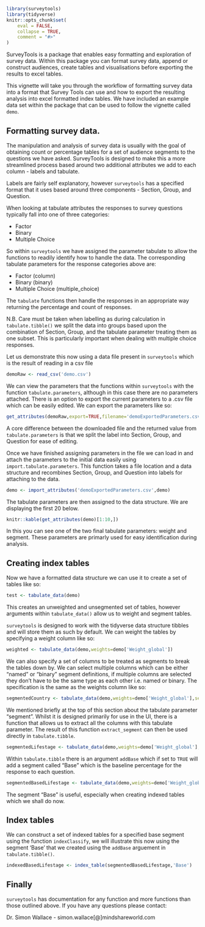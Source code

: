 

```r
library(surveytools)
library(tidyverse)
knitr::opts_chunk$set(
	eval = FALSE,
	collapse = TRUE,
	comment = "#>"
)
```

SurveyTools is a package that enables easy formatting and exploration of survey data. Within this package you can format survey data, append or construct audiences, create tables and visualisations before exporting the results to excel tables.

This vignette will take you through the workflow of formatting survey data into a format that Survey Tools can use and how to export the resulting analysis into excel formatted index tables. We have included an example data set within the package that can be used to follow the vignette called `demo`.

## Formatting survey data.

The manipulation and analysis of survey data is usually with the goal of obtaining count or percentage tables for a set of audience segments to the questions we have asked. SurveyTools is designed to make this a more streamlined process based around two additional attributes we add to each column - labels and tabulate. 

Labels are fairly self explanatory, however `surveytools` has a specified format that it uses based around three components - Section, Group, and Question.

When looking at tabulate attributes the responses to survey questions typically fall into one of three categories:

+ Factor
+ Binary
+ Multiple Choice

So within `surveytools` we have assigned the parameter tabulate to allow the functions to readily identify how to handle the data. The corresponding tabulate parameters for the response categories above are:

+ Factor (column)
+ Binary (binary)
+ Multiple Choice (multiple_choice)

The `tabulate` functions then handle the responses in an appropriate way returning the percentage and count of responses.

N.B. Care must be taken when labelling as during calculation in `tabulate.tibble()` we split the data into groups based upon the combination of Section, Group, and the tabulate parameter treating them as one subset. This is particularly important when dealing with multiple choice responses.

Let us demonstrate this now using a data file present in `surveytools` which is the result of reading in a csv file
```r
demoRaw <- read_csv('demo.csv')
```

We can view the parameters that the functions within `surveytools` with the function `tabulate.parameters`, although in this case there are no parameters attached. There is an option to export the current parameters to a .csv file which can be easily edited. We can export the parameters like so:

```r
get_attributes(demoRaw,export=TRUE,filename='demoExportedParameters.csv')
```

A core difference between the downloaded file and the returned value from `tabulate.parameters` is that we split the label into Section, Group, and Question for ease of editing.

Once we have finished assigning parameters in the file we can load in and attach the parameters to the initial data easily using `import.tabulate.parameters`. This function takes a file location and a data structure and recombines Section, Group, and Question into labels for attaching to the data.

```r
demo <- import_attributes('demoExportedParameters.csv',demo)
```

The tabulate parameters are then assigned to the data structure. We are displaying the first 20 below.

```r
knitr::kable(get_attributes(demo)[1:10,])
```

In this you can see one of the two final tabulate parameters: weight and segment. These parameters are primarly used for easy identification during analysis.

## Creating index tables

Now we have a formatted data structure we can use it to create a set of tables like so:

```r
test <- tabulate_data(demo)
```

This creates an unweighted and unsegmented set of tables, however arguments within `tabulate_data()` allow us to weight and segment tables.

`surveytools` is designed to work with the tidyverse data structure tibbles and will store them as such by default. We can weight the tables by specifying a weight column like so:

```r
weighted <- tabulate_data(demo,weights=demo['Weight_global'])
```

We can also specify a set of columns to be treated as segments to break the tables down by. We can select multiple columns which can be either "named" or "binary" segment definitions, if multiple columns are selected they don't have to be the same type as each other i.e. named or binary. The specification is the same as the weights column like so:

```r
segmentedCountry <- tabulate_data(demo,weights=demo['Weight_global'],segments=demo['Country'])
```

We mentioned briefly at the top of this section about the tabulate parameter "segment". Whilst it is designed primarily for use in the UI, there is a function that allows us to extract all the columns with this tabulate parameter. The result of this function `extract_segment` can then be used directly in `tabulate.tibble`.

```r
segmentedLifestage <- tabulate_data(demo,weights=demo['Weight_global'],segments=extract_segments(demo))
```

Within `tabulate.tibble` there is an argument `addBase` which if set to `TRUE` will add a segment called "Base" which is the baseline percentage for the response to each question.

```r
segmentedBasedLifestage <- tabulate_data(demo,weights=demo['Weight_global'],segments=extract_segments(demo),addBase = TRUE)
```

The segment "Base" is useful, especially when creating indexed tables which we shall do now.

## Index tables

We can construct a set of indexed tables for a specified base segment using the function `indexClassify`, we will illustrate this now using the segment 'Base' that we created using the `addBase` arguement in `tabulate.tibble()`.

```r
indexedBasedLifestage <- index_table(segmentedBasedLifestage,'Base')
```

## Finally

`surveytools` has documentation for any function and more functions than those outlined above. If you have any questions please contact:

Dr. Simon Wallace - simon.wallace[@]mindshareworld.com
